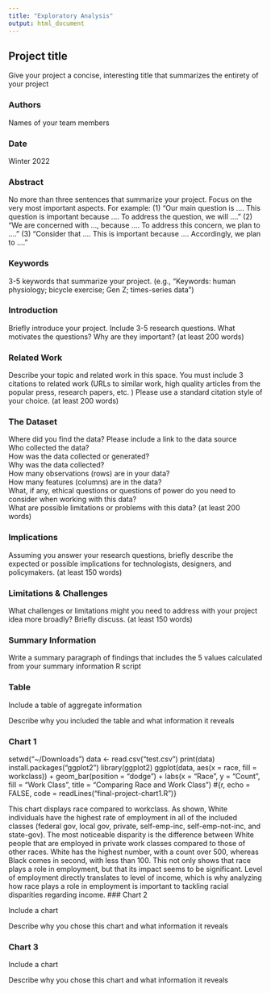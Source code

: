 ```yaml
---
title: "Exploratory Analysis"
output: html_document
---
```


## Project title

Give your project a concise, interesting title that summarizes the entirety of your project

### Authors

Names of your team members

### Date

Winter 2022

### Abstract

No more than three sentences that summarize your project. Focus on the very most important aspects. For example: (1) "Our main question is .... This question is important because .... To address the question, we will ...." (2) "We are concerned with ..., because .... To address this concern, we plan to ...." (3) "Consider that .... This is important because .... Accordingly, we plan to ...."

### Keywords

3-5 keywords that summarize your project.
(e.g., "Keywords: human physiology; bicycle exercise; Gen Z; times-series data")

### Introduction  

Briefly introduce your project.  Include 3-5 research questions. What motivates the questions? Why are they important? (at least 200 words)

### Related Work  

Describe your topic and related work in this space. You must include 3 citations to related work (URLs to similar work, high quality articles from the popular press, research papers, etc. ) Please use a standard citation style of your choice. (at least 200 words)

### The Dataset

Where did you find the data? Please include a link to the data source  
Who collected the data?  
How was the data collected or generated?  
Why was the data collected?  
How many observations (rows) are in your data?  
How many features (columns) are in the data?  
What, if any, ethical questions or questions of power do you need to consider when working with this data?  
What are possible limitations or problems with this data?   (at least 200 words)

### Implications

Assuming you answer your research questions, briefly describe the expected or possible implications for technologists, designers, and policymakers. (at least 150 words)

### Limitations & Challenges
What challenges or limitations might you need to address with your project idea more broadly? Briefly discuss. (at least 150 words)

### Summary Information

Write a summary paragraph of findings that includes the 5 values calculated from your summary information R script

### Table

Include a table of aggregate information

Describe why you included the table and what information it reveals

### Chart 1

setwd("~/Downloads")
data <- read.csv("test.csv")
print(data)
install.packages("ggplot2")
library(ggplot2)
ggplot(data, aes(x = race, fill = workclass)) + 
  geom_bar(position = "dodge") +
  labs(x = "Race", y = "Count", fill = "Work Class", title = "Comparing Race and Work Class")
#{r, echo = FALSE, code = readLines("final-project-chart1.R")}

This chart displays race compared to workclass. 
As shown, White individuals have the highest rate of employment in all of the included classes 
(federal gov, local gov, private, self-emp-inc, self-emp-not-inc, and state-gov). 
The most noticeable disparity is the difference between White people that are employed in private work classes compared to those of other races. 
White has the highest number, with a count over 500, whereas Black comes in second, with less than 100. 
This not only shows that race plays a role in employment, but that its impact seems to be significant. 
Level of employment directly translates to level of income, 
which is why analyzing how race plays a role in employment is important to tackling racial disparities regarding income. 
### Chart 2

Include a chart

Describe why you chose this chart and what information it reveals

### Chart 3

Include a chart

Describe why you chose this chart and what information it reveals
